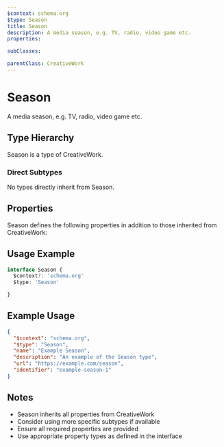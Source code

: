 ```yaml
---
$context: schema.org
$type: Season
title: Season
description: A media season, e.g. TV, radio, video game etc.
properties:

subClasses:

parentClass: CreativeWork
---
```


# Season

A media season, e.g. TV, radio, video game etc.

## Type Hierarchy

Season is a type of CreativeWork.

### Direct Subtypes

No types directly inherit from Season.

## Properties

Season defines the following properties in addition to those inherited from CreativeWork:



## Usage Example

```typescript
interface Season {
  $context?: 'schema.org'
  $type: 'Season'

}
```

## Example Usage

```json
{
  "$context": "schema.org",
  "$type": "Season",
  "name": "Example Season",
  "description": "An example of the Season type",
  "url": "https://example.com/season",
  "identifier": "example-season-1"
}
```

## Notes

- Season inherits all properties from CreativeWork
- Consider using more specific subtypes if available
- Ensure all required properties are provided
- Use appropriate property types as defined in the interface
